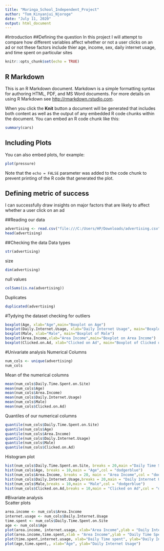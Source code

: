 ---
title: "Moringa_School_Independent_Project"
author: "Tom_Kinyanjui_Njoroge"
date: "July 11, 2020"
output: html_document
---
#Introduction 
##Defining the question 
In this project I will attempt to compare how different variables affect whether or not a user clicks on an ad or not these factors include thier age, income, sex, daily internet usage, and time spent on particular sites 
```{r setup, include=FALSE}
knitr::opts_chunk$set(echo = TRUE)
```

## R Markdown

This is an R Markdown document. Markdown is a simple formatting syntax for authoring HTML, PDF, and MS Word documents. For more details on using R Markdown see <http://rmarkdown.rstudio.com>.

When you click the **Knit** button a document will be generated that includes both content as well as the output of any embedded R code chunks within the document. You can embed an R code chunk like this:

```{r cars}
summary(cars)
```

## Including Plots

You can also embed plots, for example:

```{r pressure, echo=FALSE}
plot(pressure)
```

Note that the `echo = FALSE` parameter was added to the code chunk to prevent printing of the R code that generated the plot.

## Defining metric of success 
I can successfully draw insights on major factors that are likely to affect whether a user click on an ad

##Reading our data 
```{r}
advertising <- read.csv("file:///C:/Users/HP/Downloads/advertising.csv")
head(advertising)
```
##Checking the data 
Data types 
```{r}
str(advertising)
```
size 
```{r}
dim(advertising)
```
null values 
```{r}
colSums(is.na(advertising))
```
Duplicates 
```{r}
duplicated(advertising)
```
#Tydying the dataset 
checking for outliers 
```{r}
boxplot(Age, xlab="Age",main="Boxplot on Age")
boxplot(Daily.Internet.Usage, xlab="Daily Internet Usage", main="Boxplot of Daily Internet Usage")
boxplot(Male, xlab="Male", main="Boxplot of Male")
boxplot(Area.Income,xlab="Area Income",main="Boxplot on Area Income")
boxplot(Clicked.on.Ad, xlab="Clicked on Ad", main="Boxplot of Clicked on Ad")
```
#Univariate analysis 
Numerical Columns 
```{r}
num_cols <- unique(advertising)
num_cols
```


Mean of the numerical columns 
```{r}
mean(num_cols$Daily.Time.Spent.on.Site)
mean(num_cols$Age)
mean(num_cols$Area.Income)
mean(num_cols$Daily.Internet.Usage)
mean(num_cols$Male)
mean(num_cols$Clicked.on.Ad)
```
Quantiles of our numerical columns 
```{r}
quantile(num_cols$Daily.Time.Spent.on.Site)
quantile(num_cols$Age)
quantile(num_cols$Area.Income)
quantile(num_cols$Daily.Internet.Usage)
quantile(num_cols$Male)
quantile(num_cols$Clicked.on.Ad)
```
Histogram plot 
```{r}
hist(num_cols$Daily.Time.Spent.on.Site, breaks = 20,main ="Daily Time Spent on Site", col = "dodgerblue")
hist(num_cols$Age, breaks = 10,main = "Age",col = "dodgerblue")
hist(num_cols$Area.Income, breaks = 20, main = "Area Income",col = "dodgerblue")
hist(num_cols$Daily.Internet.Usage,breaks = 20,main = "Daily Internet Usage",col = "dodgerblue")
hist(num_cols$Male,breaks = 10,main = "Male",col = "dodgerblue")
hist(num_cols$Clicked.on.Ad,breaks = 10,main = "Clicked on Ad",col = "dodgerblue")
```
#Bivariate analysis  
Scatter plots 
```{r}
area.income <- num_cols$Area.Income
internet.usage <- num_cols$Daily.Internet.Usage
time.spent <- num_cols$Daily.Time.Spent.on.Site
age <- num_cols$Age
plot(area.income, internet.usage, xlab="Area Income",ylab = "Daily Internet Usage")
plot(area.income,time.spent,xlab = "Area Income",ylab = "Daily Time Spent on the Internet")
plot(time.spent,internet.usage, xlab="Daily Time spent", ylab="Daily Internet Usage")
plot(age,time.spent,, xlab="Age", ylab="Daily Internet Usage")
```

```{r}

```

